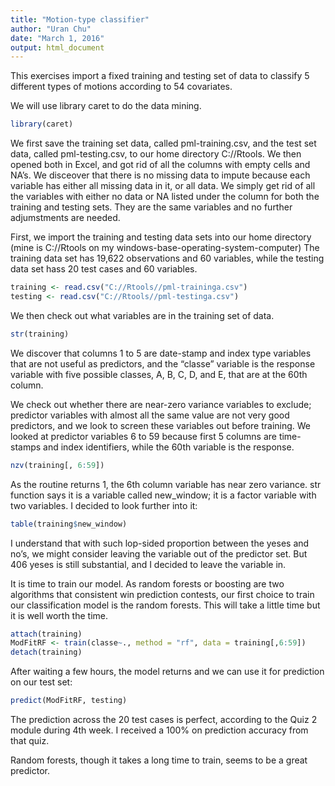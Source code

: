```yaml
---
title: "Motion-type classifier"
author: "Uran Chu"
date: "March 1, 2016"
output: html_document
---
```


This exercises import a fixed training and testing set of data to classify 5 different types of motions according to 54 covariates.

We will use library caret to do the data mining.

```r
library(caret)
```

We first save the training set data, called pml-training.csv, and the test set data, called pml-testing.csv, to our home directory C://Rtools.  We then opened both in Excel, and got rid of all the columns with empty cells and NA's.  We disceover that there is no missing data to impute because each variable has either all missing data in it, or all data.  We simply get rid of all the variables with either no data or NA listed under the column for both the training and testing sets.  They are the same variables and no further adjumstments are needed.

First, we import the training and testing data sets into our home directory (mine is C://Rtools on my windows-base-operating-system-computer)  The training data set has 19,622 observations and 60 variables, while the testing data set hass 20 test cases and 60 variables.


```r
training <- read.csv("C://Rtools//pml-traininga.csv")
testing <- read.csv("C://Rtools//pml-testinga.csv")
```

We then check out what variables are in the training set of data.

```r
str(training)
```

We discover that columns 1 to 5 are date-stamp and index type variables that are not useful as predictors, and the "classe" variable is the response variable with five possible classes, A, B, C, D, and E, that are at the 60th column.

We check out whether there are near-zero variance variables to exclude; predictor variables with almost all the same value are not very good predictors, and we look to screen these variables out before training.  We looked at predictor variables 6 to 59 because first 5 columns are time-stamps and index identifiers, while the 60th variable is the response.

```r
nzv(training[, 6:59])
```

As the routine returns 1, the 6th column variable has near zero variance.  str function says it is a variable called new_window; it is a factor variable with two variables.  I decided to look further into it:

```r
table(training$new_window)
```

I understand that with such lop-sided proportion between the yeses and no's, we might consider leaving the variable out of the predictor set.  But 406 yeses is still substantial, and I decided to leave the variable in.

It is time to train our model.  As random forests or boosting are two algorithms that consistent win prediction contests, our first choice to train our classification model is the random forests. This will take a little time but it is well worth the time. 

```r
attach(training)
ModFitRF <- train(classe~., method = "rf", data = training[,6:59])
detach(training)
```

After waiting a few hours, the model returns and we can use it for prediction on our test set:
     
```r
predict(ModFitRF, testing)
```

The prediction across the 20 test cases is perfect, according to the Quiz 2 module during 4th week.  I received a 100% on prediction accuracy from that quiz.

Random forests, though it takes a long time to train, seems to be a great predictor.  
